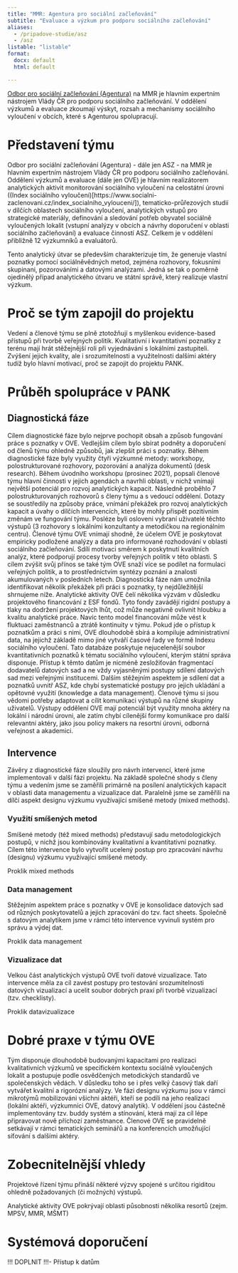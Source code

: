 ```yaml
---
title: "MMR: Agentura pro sociální začleňování"
subtitle: "Evaluace a výzkum pro podporu sociálního začleňování"
aliases: 
  - /pripadove-studie/asz
  - /asz
listable: "listable"
format: 
  docx: default
  html: default

---
```


[Odbor pro sociální začleňování (Agentura)](https://www.mmr.cz/cs/ministerstvo/agentura-pro-socialni-zaclenovani) na MMR je hlavním expertním nástrojem Vlády ČR pro podporu sociálního začleňování. V oddělení výzkumů a evaluace zkoumají výskyt, rozsah a mechanismy sociálního vyloučení v obcích, které s Agenturou spolupracují. 

# Představení týmu

Odbor pro sociální začleňování (Agentura) - dále jen ASZ - na MMR je hlavním expertním nástrojem Vlády ČR pro podporu sociálního začleňování. Oddělení výzkumů a evaluace (dále jen OVE) je hlavním realizátorem analytických aktivit monitorování sociálního vyloučení na celostátní úrovni ((Index sociálního vyloučení)[https://www.socialni-zaclenovani.cz/index_socialniho_vylouceni/]), tematicko-průřezových studií v dílčích oblastech sociálního vyloučení, analytických vstupů pro strategické materiály, definování a sledování potřeb obyvatel sociálně vyloučených lokalit (vstupní analýzy v obcích a návrhy doporučení v oblasti sociálního začleňování) a evaluace činností ASZ. Celkem je v oddělení přibližně 12 výzkumníků a evaluátorů.

Tento analytický útvar se především charakterizuje tím, že generuje vlastní poznatky pomocí sociálněvědných metod, zejména rozhovory, fokusními skupinani, pozorováními a datovými analýzami. Jedná se tak o poměrně ojedinělý případ analytického útvaru ve státní správě, který realizuje vlastní výzkum.

# Proč se tým zapojil do projektu 

Vedení a členové týmu se plně ztotožňují s myšlenkou evidence-based přístupů při tvorbě veřejných politik. Kvalitativní i kvantitativní poznatky z terénu mají hrát stěžejnější roli při vyjednávání s lokálními zastupiteli. Zvýšení jejich kvality, ale i srozumitelnosti a využitelnosti dalšími aktéry tudíž bylo hlavní motivací, proč se zapojit do projektu PANK.

# Průběh spolupráce v PANK

## Diagnostická fáze

Cílem diagnostické fáze bylo nejprve pochopit obsah a způsob fungování práce s poznatky v OVE. Vedlejším cílem bylo sbírat podněty a doporučení od členů týmu ohledně způsobů, jak zlepšit práci s poznatky.
Během diagnostické fáze byly využity čtyři výzkumné metody: workshopy, polostrukturované rozhovory, pozorování a analýza dokumentů (desk research). Během úvodního workshopu (prosinec 2021), popsali členové týmu hlavní činnosti v jejich agendách a navrhli oblasti, v nichž vnímají největší potenciál pro rozvoj analytických kapacit. Následně proběhlo 7 polostrukturovaných rozhovorů s členy týmu a s vedoucí oddělení. Dotazy se soustředily na způsoby práce, vnímání překážek pro rozvoj analytických kapacit a úvahy o dílčích intervencích, které by mohly přispět pozitivním změnám ve fungování týmu. Posléze byli osloveni vybraní uživatelé těchto výstupů (3 rozhovory s lokálními konzultanty a metodičkou na regionálním centru).
Členové týmu OVE vnímají shodně, že účelem OVE je poskytovat empiricky podložené analýzy a data pro informované rozhodování v oblasti sociálního začleňování. Sdílí motivaci směrem k poskytnutí kvalitních analýz, které podporují procesy tvorby veřejných politik v této oblasti. S cílem zvýšit svůj přínos se také tým OVE snaží více se podílet na formulaci veřejných politik, a to prostřednictvím syntézy poznání a znalostí akumulovaných v posledních letech.
Diagnostická fáze nám umožnila identifikovat několik překážek při práci s poznatky, ty nejdůležitější shrnujeme níže.
Analytické aktivity OVE čelí několika výzvám v důsledku projektového financování z ESF fondů. Tyto fondy zavádějí rigidní postupy a tlaky na dodržení projektových lhůt, což může negativně ovlivnit hloubku a kvalitu analytické práce. Navíc tento model financování může vést k fluktuaci zaměstnanců a ztrátě kontinuity v týmu.
Pokud jde o přístup k poznatkům a práci s nimi, OVE dlouhodobě sbírá a kompiluje administrativní data, na jejichž základě mimo jiné vytváří časové řady ve formě Indexu sociálního vyloučení. Tato databáze poskytuje nejucelenější soubor kvantitativních poznatků k tématu sociálního vyloučení, kterým státní správa disponuje. Přístup k těmto datům je nicméně zesložiťován fragmentací dodavatelů datových sad a ne vždy vyjasněnými postupy sdílení datových sad mezi veřejnými institucemi. Dalším stěžejním aspektem je sdílení dat a poznatků uvnitř ASZ, kde chybí systematické postupy pro jejich ukládání a opětovné využití (knowledge a data management).
Členové týmu si jsou vědomi potřeby adaptovat a cílit komunikaci výstupů na různé skupiny uživatelů. Výstupy oddělení OVE mají potenciál být využity mnoha aktéry na lokální i národní úrovni, ale zatím chybí cílenější formy komunikace pro další relevantní aktéry, jako jsou policy makers na resortní úrovni, odborná veřejnost a akademici.

## Intervence

Závěry z diagnostické fáze sloužily pro návrh intervencí, které jsme implementovali v další fázi projektu. Na základě společné shody s členy týmu a vedením jsme se zaměřili primárně na posílení analytických kapacit v oblasti data managementu a vizualizace dat. Paralelně jsme se zaměřili na dílčí aspekt designu výzkumu využívající smíšené metody (mixed methods).

### Využití smíšených metod

Smíšené metody (též mixed methods) představují sadu metodologických postupů, v nichž jsou kombinovány kvalitativní a kvantitativní poznatky. Cílem této intervence bylo vytvořit ucelený postup pro zpracování návrhu (designu) výzkumu využívající smíšené metody.

Proklik mixed methods

### Data management

Stěžejním aspektem práce s poznatky v OVE je konsolidace datových sad od různých poskytovatelů a jejich zpracování do tzv. fact sheets. Společně s datovým analytikem jsme v rámci této intervence vyvinuli systém pro správu a výdej dat.

Proklik data management

### Vizualizace dat

Velkou část analytických výstupů OVE tvoří datové vizualizace. Tato intervence měla za cíl zavést postupy pro testování srozumitelnosti datových vizualizací a ucelit soubor dobrých praxí při tvorbě vizualizací (tzv. checklisty).

Proklik datavizualizace

# Dobré praxe v týmu OVE

Tým disponuje dlouhodobě budovanými kapacitami pro realizaci kvalitativních výzkumů ve specifickém kontextu sociálně vyloučených lokalit a postupuje podle osvědčených metodických standardů ve společenských vědách. V důsledku toho se i přes velký časový tlak daří vytvářet kvalitní a rigorózní analýzy.
Ve fázi designu výzkumu jsou v rámci mikrotýmů mobilizováni všichni aktéři, kteří se podíli na jeho realizaci (lokální aktéři, výzkumníci OVE, datový analytik).
V oddělení jsou částečně implementovány tzv. buddy systém a stínování, která mají za cíl lépe připravovat nově příchozí zaměstnance.
Členové OVE se pravidelně setkávají v rámci tematických seminářů a na konferencích umožňující síťování s dalšími aktéry.

# Zobecnitelnější vhledy

Projektové řízení týmu přináší některé výzvy spojené s určitou rigiditou ohledně požadovaných (či možných) výstupů.

Analytické aktivity OVE pokrývají oblasti působnosti několika resortů (zejm. MPSV, MMR, MŠMT)

# Systémová doporučení

!!! DOPLNIT !!!- Přístup k datům 





